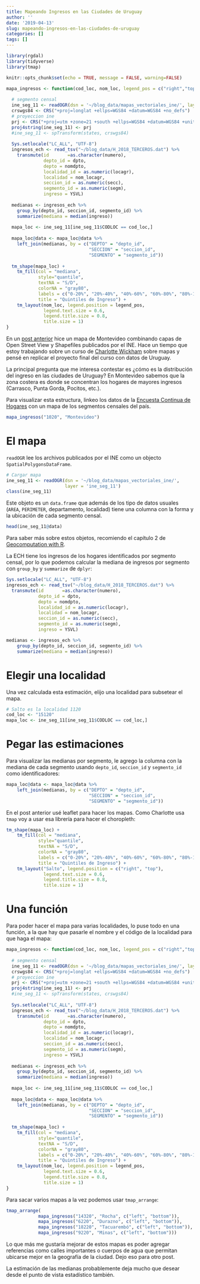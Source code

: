 ```yaml
---
title: Mapeando Ingresos en las Ciudades de Uruguay
author: ''
date: '2019-04-13'
slug: mapeando-ingresos-en-las-ciudades-de-uruguay
categories: []
tags: []
---
```


```r
library(rgdal)
library(tidyverse)
library(tmap)

knitr::opts_chunk$set(echo = TRUE, message = FALSE, warning=FALSE)

mapa_ingresos <- function(cod_loc, nom_loc, legend_pos = c("right","top")) {
  
  # segmento censal
  ine_seg_11 <- readOGR(dsn = '~/blog_data/mapas_vectoriales_ine/', layer = 'ine_seg_11')
  crswgs84 <- CRS("+proj=longlat +ellps=WGS84 +datum=WGS84 +no_defs")
  # proyeccion ine
  prj <- CRS("+proj=utm +zone=21 +south +ellps=WGS84 +datum=WGS84 +units=m +no_defs")
  proj4string(ine_seg_11) <- prj
  #ine_seg_11 <- spTransform(states, crswgs84)
  
  Sys.setlocale("LC_ALL", "UTF-8")
  ingresos_ech <- read_tsv("~/blog_data/H_2018_TERCEROS.dat") %>% 
    transmute(id       =as.character(numero),
              depto_id = dpto, 
              depto = nomdpto,
              localidad_id = as.numeric(locagr),
              localidad = nom_locagr,
              seccion_id = as.numeric(secc),
              segmento_id = as.numeric(segm),
              ingreso = YSVL)
  
  medianas <- ingresos_ech %>% 
    group_by(depto_id, seccion_id, segmento_id) %>% 
    summarize(mediana = median(ingreso))
  
  mapa_loc <- ine_seg_11[ine_seg_11$CODLOC == cod_loc,]
  
  mapa_loc@data <- mapa_loc@data %>% 
    left_join(medianas, by = c("DEPTO" = "depto_id",
                               "SECCION" = "seccion_id",
                               "SEGMENTO" = "segmento_id"))
  
  tm_shape(mapa_loc) +
    tm_fill(col = "mediana", 
            style="quantile", 
            textNA = "S/D",
            colorNA = "gray80",
            labels = c("0-20%", "20%-40%", "40%-60%", "60%-80%", "80%-100%"),
            title = "Quintiles de Ingreso") +
    tm_layout(nom_loc, legend.position = legend_pos,
              legend.text.size = 0.6,
              legend.title.size = 0.8, 
              title.size = 1)
}
```


En un [post anterior](https://www.blog.rlabuonora.com/2018/07/17/mapas/) hice un mapa de Montevideo combinando capas de Open Street View y Shapefiles publicados por el INE. Hace un tiempo que estoy trabajando sobre un curso de [Charlotte Wickham](https://www.cwick.co.nz/) sobre mapas y pensé en replicar el proyecto final del curso con datos de Uruguay.

La principal pregunta que me interesa contestar es ¿cómo es la distribución del ingreso en las ciudades de Uruguay? En Montevideo sabemos que la zona costera es donde se concentran los hogares de mayores ingresos (Carrasco, Punta Gorda, Pocitos, etc.).

Para visualizar esta estructura, linkeo los datos de la [Encuesta Continua de Hogares](http://ine.gub.uy/web/guest/encuesta-continua-de-hogares1) con un mapa de los segmentos censales del país.


```r
mapa_ingresos("1020", "Montevideo")
```

# El mapa

`readOGR` lee los archivos publicados por el INE como un objecto `SpatialPolygonsDataFrame`. 

```r
# Cargar mapa
ine_seg_11 <- readOGR(dsn = '~/blog_data/mapas_vectoriales_ine/', 
                      layer = 'ine_seg_11')
class(ine_seg_11)

```


Este objeto es un `data.frame` que además de los tipo de datos usuales (`AREA`, `PERIMETER`, departamento, localidad) tiene una columna con la forma y la ubicación de cada segmento censal.

```r
head(ine_seg_11@data)
```


Para saber más sobre estos objetos, recomiendo el capítulo 2 de [Geocomputation with R](https://geocompr.robinlovelace.net/).


La ECH tiene los ingresos de los hogares identificados por segmento censal, por lo que podemos calcular la mediana de ingresos por segmento con `group_by` y `summarize` de `dplyr`:
```r
Sys.setlocale("LC_ALL", "UTF-8")
ingresos_ech <- read_tsv("~/blog_data/H_2018_TERCEROS.dat") %>% 
  transmute(id       =as.character(numero),
            depto_id = dpto, 
            depto = nomdpto,
            localidad_id = as.numeric(locagr),
            localidad = nom_locagr,
            seccion_id = as.numeric(secc),
            segmento_id = as.numeric(segm),
            ingreso = YSVL)

medianas <- ingresos_ech %>% 
    group_by(depto_id, seccion_id, segmento_id) %>% 
    summarize(mediana = median(ingreso))
```

# Elegir una localidad

Una vez calculada esta estimación, elijo una localidad para subsetear el mapa.

```r
# Salto es la localidad 1120
cod_loc <- "15120"
mapa_loc <- ine_seg_11[ine_seg_11$CODLOC == cod_loc,]
```

# Pegar las estimaciones
Para visualizar las medianas por segmento, le agrego la columna con la mediana de cada segmento usando `depto_id`, `seccion_id` y `segmento_id` como identificadores:

```r
mapa_loc@data <- mapa_loc@data %>% 
    left_join(medianas, by = c("DEPTO" = "depto_id",
                               "SECCION" = "seccion_id",
                               "SEGMENTO" = "segmento_id"))

```

En el post anterior usé leaflet para hacer los mapas. Como Charlotte usa `tmap` voy a usar esa librería para hacer el choropleth:

```r
tm_shape(mapa_loc) +
    tm_fill(col = "mediana", 
            style="quantile", 
            textNA = "S/D",
            colorNA = "gray80",
            labels = c("0-20%", "20%-40%", "40%-60%", "60%-80%", "80%-100%"),
            title = "Quintiles de Ingreso") +
    tm_layout("Salto", legend.position = c("right", "top"),
              legend.text.size = 0.6,
              legend.title.size = 0.8, 
              title.size = 1)
```

# Una función

Para poder hacer el mapa para varias localidades, lo puse todo en una función, a la que hay que pasarle el nombre y el código de la localidad para que haga el mapa:

```r

mapa_ingresos <- function(cod_loc, nom_loc, legend_pos = c("right","top")) {
  
  # segmento censal
  ine_seg_11 <- readOGR(dsn = '~/blog_data/mapas_vectoriales_ine/', layer = 'ine_seg_11')
  crswgs84 <- CRS("+proj=longlat +ellps=WGS84 +datum=WGS84 +no_defs")
  # proyeccion ine
  prj <- CRS("+proj=utm +zone=21 +south +ellps=WGS84 +datum=WGS84 +units=m +no_defs")
  proj4string(ine_seg_11) <- prj
  #ine_seg_11 <- spTransform(states, crswgs84)
  
  Sys.setlocale("LC_ALL", "UTF-8")
  ingresos_ech <- read_tsv("~/blog_data/H_2018_TERCEROS.dat") %>% 
    transmute(id       =as.character(numero),
              depto_id = dpto, 
              depto = nomdpto,
              localidad_id = as.numeric(locagr),
              localidad = nom_locagr,
              seccion_id = as.numeric(secc),
              segmento_id = as.numeric(segm),
              ingreso = YSVL)
  
  medianas <- ingresos_ech %>% 
    group_by(depto_id, seccion_id, segmento_id) %>% 
    summarize(mediana = median(ingreso))
  
  mapa_loc <- ine_seg_11[ine_seg_11$CODLOC == cod_loc,]
  
  mapa_loc@data <- mapa_loc@data %>% 
    left_join(medianas, by = c("DEPTO" = "depto_id",
                               "SECCION" = "seccion_id",
                               "SEGMENTO" = "segmento_id"))
  
  tm_shape(mapa_loc) +
    tm_fill(col = "mediana", 
            style="quantile", 
            textNA = "S/D",
            colorNA = "gray80",
            labels = c("0-20%", "20%-40%", "40%-60%", "60%-80%", "80%-100%"),
            title = "Quintiles de Ingreso") +
    tm_layout(nom_loc, legend.position = legend_pos,
              legend.text.size = 0.6,
              legend.title.size = 0.8, 
              title.size = 1)
}
```

Para sacar varios mapas a la vez podemos usar `tmap_arrange`:
```r
tmap_arrange(
            mapa_ingresos("14320", "Rocha", c("left", "bottom")),
            mapa_ingresos("6220", "Durazno", c("left", "bottom")),
            mapa_ingresos("18220", "Tacuarembó", c("left", "bottom")),
            mapa_ingresos("9220", "Minas", c("left", "bottom")))
```

Lo que más me gustaría mejorar de estos mapas es poder agregar referencias como calles importantes o cuerpos de agua que permitan ubicarse mejor en la geografía de la ciudad. Dejo eso para otro post.

La estimación de las medianas probablemente deja mucho que desear desde el punto de vista estadístico también.